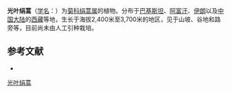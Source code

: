 {{Speciesbox
| name = 光叶绢蒿
| status = 
| status_system = 
| image =
| genus = Seriphidium
| species = aucheri
| authority = (Boiss.) Ling et Y. R. Ling in Act.
}}

'''光叶绢蒿'''（[[学名|学名]]：{{lang|la|''Seriphidium aucheri''}}）为[[菊科|菊科]][[绢蒿属|绢蒿属]]的植物。分布于[[巴基斯坦|巴基斯坦]]、[[阿富汗|阿富汗]]、[[伊朗|伊朗]]以及[[中国大陆|中国大陆]]的[[西藏|西藏]]等地，生长于海拔2,400米至3,700米的地区，见于山坡、谷地和路旁等，目前尚未由人工引种栽培。

== 参考文献 ==
<div class="references-small">
* {{cite web| url =http://www.bioinfo.cn/db05/KmzwSpecies.php?action=view&id=4973| title =光叶绢蒿| work =《中国高等植物数据库全库》| publisher =中国科学院微生物研究所| author =昆明植物研究所| accessdate =2009-02-25| deadurl =yes| archiveurl =https://web.archive.org/web/20160305043733/http://www.bioinfo.cn/db05/KmzwSpecies.php?action=view&id=4973| archivedate =2016-03-05}}
</div>
{{Taxonbar|from=Q10890204}}

[[Category:绢蒿属|光叶绢蒿]]


{{植物小作品}}